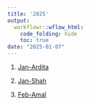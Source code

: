 ```yaml
---
title: '2025'
output:
  workflowr::wflow_html:
    code_folding: hide
    toc: true
date: "2025-01-07"
---
```



1. [Jan-Ardita](2025_0101_Ardita.html)

2. [Jan-Shah](2025_0102_Shah.html)

3. [Feb-Amal](2025_0201_Amal.html)